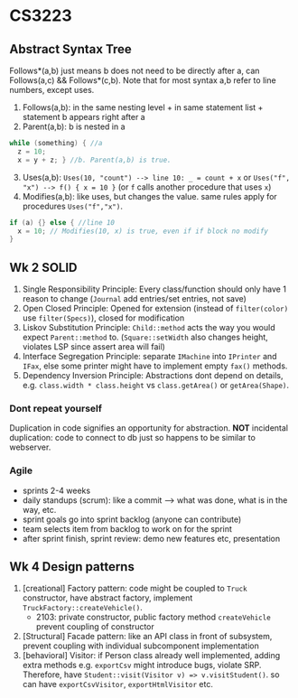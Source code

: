 # CS3223

## Abstract Syntax Tree

Follows*(a,b) just means b does not need to be directly after a, can Follows(a,c) && Follows*(c,b).
Note that for most syntax a,b refer to line numbers, except uses.

1. Follows(a,b): in the same nesting level + in same statement list + statement b appears right after a
2. Parent(a,b): b is nested in a
  ```c
  while (something) { //a
    z = 10;
    x = y + z; } //b. Parent(a,b) is true.
  ```
3. Uses(a,b): `Uses(10, "count") --> line 10: _ = count + x` or `Uses("f", "x") --> f() { x = 10 }` (or `f` calls another procedure that uses `x`)
4. Modifies(a,b): like uses, but changes the value. same rules apply for procedures `Uses("f","x")`.
  ```c
  if (a) {} else { //line 10
    x = 10; // Modifies(10, x) is true, even if if block no modify
  }
  ```

## Wk 2 SOLID

1. Single Responsibility Principle: Every class/function should only have 1 reason to change (`Journal` add entries/set entries, not save)
2. Open Closed Principle: Opened for extension (instead of `filter(color)` use `filter(Specs)`), closed for modification
3. Liskov Substitution Principle: `Child::method` acts the way you would expect `Parent::method` to. (`Square::setWidth` also changes height, violates LSP since assert area will fail)
4. Interface Segregation Principle: separate `IMachine` into `IPrinter` and `IFax`, else some printer might have to implement empty `fax()` methods.
5. Dependency Inversion Principle: Abstractions dont depend on details, e.g. `class.width * class.height` vs `class.getArea()` or `getArea(Shape)`.

### Dont repeat yourself
Duplication in code signifies an opportunity for abstraction. **NOT** incidental duplication: code to connect to db just so happens to be similar to webserver.

### Agile
- sprints 2-4 weeks
- daily standups (scrum): like a commit --> what was done, what is in the way, etc.
- sprint goals go into sprint backlog (anyone can contribute)
- team selects item from backlog to work on for the sprint
- after sprint finish, sprint review: demo new features etc, presentation

## Wk 4 Design patterns

1. [creational] Factory pattern: code might be coupled to `Truck` constructor, have abstract factory, implement `TruckFactory::createVehicle()`.
    - 2103: private constructor, public factory method `createVehicle` prevent coupling of constructor
2. [Structural] Facade pattern: like an API class in front of subsystem, prevent coupling with individual subcomponent implementation
3. [behavioral] Visitor: if Person class already well implemented, adding extra methods e.g. `exportCsv` might introduce bugs, violate SRP.
    Therefore, have `Student::visit(Visitor v) => v.visitStudent()`. so can have `exportCsvVisitor`, `exportHtmlVisitor` etc.
    